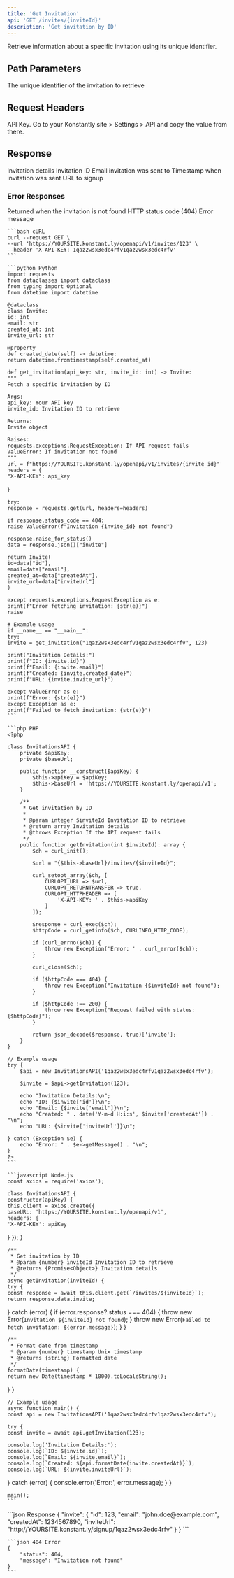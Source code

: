 ```yaml
---
title: 'Get Invitation'
api: 'GET /invites/{inviteId}'
description: 'Get invitation by ID'
---
```


Retrieve information about a specific invitation using its unique identifier.

## Path Parameters

<ParamField path="inviteId" type="integer" required>
    The unique identifier of the invitation to retrieve
</ParamField>

## Request Headers

<ParamField header="X-API-KEY" type="string" required>
    API Key. Go to your Konstantly site > Settings > API and copy the value from there.
</ParamField>

## Response

<ResponseField name="invite" type="object" required>
    Invitation details
    <Expandable title="Invite object properties">
        <ResponseField name="id" type="integer" required>Invitation ID</ResponseField>
        <ResponseField name="email" type="string" required>Email invitation was sent to</ResponseField>
        <ResponseField name="createdAt" type="integer" required>Timestamp when invitation was sent</ResponseField>
        <ResponseField name="inviteUrl" type="string" required>URL to signup</ResponseField>
    </Expandable>
</ResponseField>

### Error Responses

<ResponseField name="404" type="object">
    Returned when the invitation is not found
    <Expandable title="Error object properties">
        <ResponseField name="status" type="integer" required>HTTP status code (404)</ResponseField>
        <ResponseField name="message" type="string" required>Error message</ResponseField>
    </Expandable>
</ResponseField>

<RequestExample>

    ```bash cURL
    curl --request GET \
    --url 'https://YOURSITE.konstant.ly/openapi/v1/invites/123' \
    --header 'X-API-KEY: 1qaz2wsx3edc4rfv1qaz2wsx3edc4rfv'
    ```

    ```python Python
    import requests
    from dataclasses import dataclass
    from typing import Optional
    from datetime import datetime

    @dataclass
    class Invite:
    id: int
    email: str
    created_at: int
    invite_url: str

    @property
    def created_date(self) -> datetime:
    return datetime.fromtimestamp(self.created_at)

    def get_invitation(api_key: str, invite_id: int) -> Invite:
    """
    Fetch a specific invitation by ID

    Args:
    api_key: Your API key
    invite_id: Invitation ID to retrieve

    Returns:
    Invite object

    Raises:
    requests.exceptions.RequestException: If API request fails
    ValueError: If invitation not found
    """
    url = f"https://YOURSITE.konstant.ly/openapi/v1/invites/{invite_id}"
    headers = {
    "X-API-KEY": api_key
}

    try:
    response = requests.get(url, headers=headers)

    if response.status_code == 404:
    raise ValueError(f"Invitation {invite_id} not found")

    response.raise_for_status()
    data = response.json()["invite"]

    return Invite(
    id=data["id"],
    email=data["email"],
    created_at=data["createdAt"],
    invite_url=data["inviteUrl"]
    )

    except requests.exceptions.RequestException as e:
    print(f"Error fetching invitation: {str(e)}")
    raise

    # Example usage
    if __name__ == "__main__":
    try:
    invite = get_invitation("1qaz2wsx3edc4rfv1qaz2wsx3edc4rfv", 123)

    print("Invitation Details:")
    print(f"ID: {invite.id}")
    print(f"Email: {invite.email}")
    print(f"Created: {invite.created_date}")
    print(f"URL: {invite.invite_url}")

    except ValueError as e:
    print(f"Error: {str(e)}")
    except Exception as e:
    print(f"Failed to fetch invitation: {str(e)}")
    ```

    ```php PHP
    <?php

    class InvitationsAPI {
        private $apiKey;
        private $baseUrl;

        public function __construct($apiKey) {
            $this->apiKey = $apiKey;
            $this->baseUrl = 'https://YOURSITE.konstant.ly/openapi/v1';
        }

        /**
         * Get invitation by ID
         *
         * @param integer $inviteId Invitation ID to retrieve
         * @return array Invitation details
         * @throws Exception If the API request fails
         */
        public function getInvitation(int $inviteId): array {
            $ch = curl_init();

            $url = "{$this->baseUrl}/invites/{$inviteId}";

            curl_setopt_array($ch, [
                CURLOPT_URL => $url,
                CURLOPT_RETURNTRANSFER => true,
                CURLOPT_HTTPHEADER => [
                    'X-API-KEY: ' . $this->apiKey
                ]
            ]);

            $response = curl_exec($ch);
            $httpCode = curl_getinfo($ch, CURLINFO_HTTP_CODE);

            if (curl_errno($ch)) {
                throw new Exception('Error: ' . curl_error($ch));
            }

            curl_close($ch);

            if ($httpCode === 404) {
                throw new Exception("Invitation {$inviteId} not found");
            }

            if ($httpCode !== 200) {
                throw new Exception("Request failed with status: {$httpCode}");
            }

            return json_decode($response, true)['invite'];
        }
    }

    // Example usage
    try {
        $api = new InvitationsAPI('1qaz2wsx3edc4rfv1qaz2wsx3edc4rfv');

        $invite = $api->getInvitation(123);

        echo "Invitation Details:\n";
        echo "ID: {$invite['id']}\n";
        echo "Email: {$invite['email']}\n";
        echo "Created: " . date('Y-m-d H:i:s', $invite['createdAt']) . "\n";
        echo "URL: {$invite['inviteUrl']}\n";

    } catch (Exception $e) {
        echo "Error: " . $e->getMessage() . "\n";
    }
    ?>
    ```

    ```javascript Node.js
    const axios = require('axios');

    class InvitationsAPI {
    constructor(apiKey) {
    this.client = axios.create({
    baseURL: 'https://YOURSITE.konstant.ly/openapi/v1',
    headers: {
    'X-API-KEY': apiKey
}
});
}

    /**
     * Get invitation by ID
     * @param {number} inviteId Invitation ID to retrieve
     * @returns {Promise<Object>} Invitation details
     */
    async getInvitation(inviteId) {
    try {
    const response = await this.client.get(`/invites/${inviteId}`);
    return response.data.invite;
} catch (error) {
    if (error.response?.status === 404) {
    throw new Error(`Invitation ${inviteId} not found`);
}
    throw new Error(`Failed to fetch invitation: ${error.message}`);
}
}

    /**
     * Format date from timestamp
     * @param {number} timestamp Unix timestamp
     * @returns {string} Formatted date
     */
    formatDate(timestamp) {
    return new Date(timestamp * 1000).toLocaleString();
}
}

    // Example usage
    async function main() {
    const api = new InvitationsAPI('1qaz2wsx3edc4rfv1qaz2wsx3edc4rfv');

    try {
    const invite = await api.getInvitation(123);

    console.log('Invitation Details:');
    console.log(`ID: ${invite.id}`);
    console.log(`Email: ${invite.email}`);
    console.log(`Created: ${api.formatDate(invite.createdAt)}`);
    console.log(`URL: ${invite.inviteUrl}`);

} catch (error) {
    console.error('Error:', error.message);
}
}

    main();
    ```

</RequestExample>

<ResponseExample>
    ```json Response
    {
        "invite": {
        "id": 123,
        "email": "john.doe@example.com",
        "createdAt": 1234567890,
        "inviteUrl": "http://YOURSITE.konstant.ly/signup/1qaz2wsx3edc4rfv"
    }
    }
    ```

    ```json 404 Error
    {
        "status": 404,
        "message": "Invitation not found"
    }
    ```
</ResponseExample>